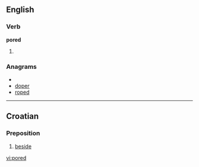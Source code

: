==English==

===Verb===
'''pored'''

# {{past of|[[pore]]}}

===Anagrams===
* {{alphagram|deopr}}
* [[doper#English|doper]]
* [[roped#English|roped]]

----

==Croatian==

===Preposition===
{{infl|hr|preposition}}

# [[beside]]

[[vi:pored]]